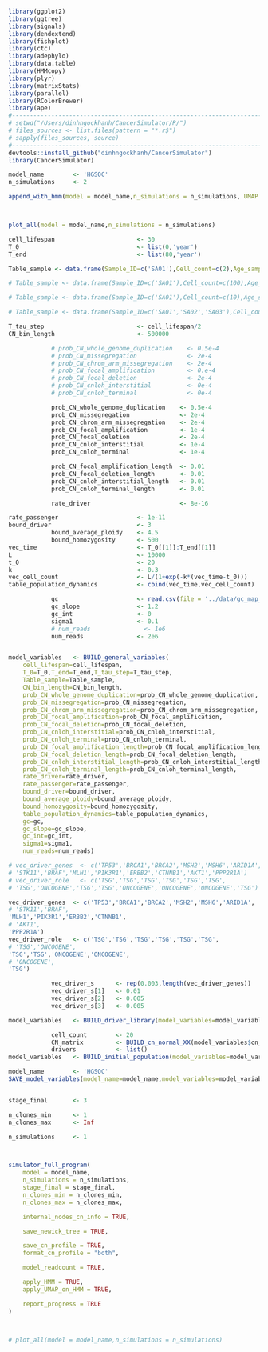 ```r
library(ggplot2)
library(ggtree)
library(signals)
library(dendextend)
library(fishplot)
library(ctc)
library(adephylo)
library(data.table)
library(HMMcopy)
library(plyr)
library(matrixStats)
library(parallel)
library(RColorBrewer)
library(ape)
#-----------------------------------------------------------------------
# setwd("/Users/dinhngockhanh/CancerSimulator/R/")
# files_sources <- list.files(pattern = "*.r$")
# sapply(files_sources, source)
#-----------------------------------------------------------------------
devtools::install_github("dinhngockhanh/CancerSimulator")
library(CancerSimulator)
```



```r
model_name        <- 'HGSOC'
n_simulations     <- 2

append_with_hmm(model = model_name,n_simulations = n_simulations, UMAP = TRUE)



plot_all(model = model_name,n_simulations = n_simulations)
```



```r
cell_lifespan                       <- 30
T_0                                 <- list(0,'year')
T_end                               <- list(80,'year')

Table_sample <- data.frame(Sample_ID=c('SA01'),Cell_count=c(2),Age_sample=c(80))

# Table_sample <- data.frame(Sample_ID=c('SA01'),Cell_count=c(100),Age_sample=c(80))

# Table_sample <- data.frame(Sample_ID=c('SA01'),Cell_count=c(10),Age_sample=c(80))

# Table_sample <- data.frame(Sample_ID=c('SA01','SA02','SA03'),Cell_count=c(100,100,100),Age_sample=c(40,60,80))

T_tau_step                          <- cell_lifespan/2
CN_bin_length                       <- 500000

            # prob_CN_whole_genome_duplication    <- 0.5e-4
            # prob_CN_missegregation              <- 2e-4
            # prob_CN_chrom_arm_missegregation    <- 2e-4
            # prob_CN_focal_amplification         <- 0.e-4
            # prob_CN_focal_deletion              <- 2e-4
            # prob_CN_cnloh_interstitial          <- 0e-4
            # prob_CN_cnloh_terminal              <- 0e-4

            prob_CN_whole_genome_duplication    <- 0.5e-4
            prob_CN_missegregation              <- 2e-4
            prob_CN_chrom_arm_missegregation    <- 2e-4
            prob_CN_focal_amplification         <- 1e-4
            prob_CN_focal_deletion              <- 2e-4
            prob_CN_cnloh_interstitial          <- 1e-4
            prob_CN_cnloh_terminal              <- 1e-4

            prob_CN_focal_amplification_length  <- 0.01
            prob_CN_focal_deletion_length       <- 0.01
            prob_CN_cnloh_interstitial_length   <- 0.01
            prob_CN_cnloh_terminal_length       <- 0.01

            rate_driver                         <- 8e-16

rate_passenger                      <- 1e-11
bound_driver                        <- 3
            bound_average_ploidy    <- 4.5
            bound_homozygosity      <- 500
vec_time                            <- T_0[[1]]:T_end[[1]]
L                                   <- 10000
t_0                                 <- 20
k                                   <- 0.3
vec_cell_count                      <- L/(1+exp(-k*(vec_time-t_0)))
table_population_dynamics           <- cbind(vec_time,vec_cell_count)

            gc                      <- read.csv(file = '../data/gc_map_500kb.csv')
            gc_slope                <- 1.2
            gc_int                  <- 0
            sigma1                  <- 0.1
            # num_reads               <- 1e6
            num_reads               <- 2e6


model_variables   <- BUILD_general_variables(
    cell_lifespan=cell_lifespan,
    T_0=T_0,T_end=T_end,T_tau_step=T_tau_step,
    Table_sample=Table_sample,
    CN_bin_length=CN_bin_length,
    prob_CN_whole_genome_duplication=prob_CN_whole_genome_duplication,
    prob_CN_missegregation=prob_CN_missegregation,
    prob_CN_chrom_arm_missegregation=prob_CN_chrom_arm_missegregation,
    prob_CN_focal_amplification=prob_CN_focal_amplification,
    prob_CN_focal_deletion=prob_CN_focal_deletion,
    prob_CN_cnloh_interstitial=prob_CN_cnloh_interstitial,
    prob_CN_cnloh_terminal=prob_CN_cnloh_terminal,
    prob_CN_focal_amplification_length=prob_CN_focal_amplification_length,
    prob_CN_focal_deletion_length=prob_CN_focal_deletion_length,
    prob_CN_cnloh_interstitial_length=prob_CN_cnloh_interstitial_length,
    prob_CN_cnloh_terminal_length=prob_CN_cnloh_terminal_length,
    rate_driver=rate_driver,
    rate_passenger=rate_passenger,
    bound_driver=bound_driver,
    bound_average_ploidy=bound_average_ploidy,
    bound_homozygosity=bound_homozygosity,
    table_population_dynamics=table_population_dynamics,
    gc=gc,
    gc_slope=gc_slope,
    gc_int=gc_int,
    sigma1=sigma1,
    num_reads=num_reads)

# vec_driver_genes  <- c('TP53','BRCA1','BRCA2','MSH2','MSH6','ARID1A',
# 'STK11','BRAF','MLH1','PIK3R1','ERBB2','CTNNB1','AKT1','PPP2R1A')
# vec_driver_role   <- c('TSG','TSG','TSG','TSG','TSG','TSG',
# 'TSG','ONCOGENE','TSG','TSG','ONCOGENE','ONCOGENE','ONCOGENE','TSG')

vec_driver_genes  <- c('TP53','BRCA1','BRCA2','MSH2','MSH6','ARID1A',
# 'STK11','BRAF',
'MLH1','PIK3R1','ERBB2','CTNNB1',
# 'AKT1',
'PPP2R1A')
vec_driver_role   <- c('TSG','TSG','TSG','TSG','TSG','TSG',
# 'TSG','ONCOGENE',
'TSG','TSG','ONCOGENE','ONCOGENE',
# 'ONCOGENE',
'TSG')

            vec_driver_s      <- rep(0.003,length(vec_driver_genes))
            vec_driver_s[1]   <- 0.01
            vec_driver_s[2]   <- 0.005
            vec_driver_s[3]   <- 0.005

model_variables   <- BUILD_driver_library(model_variables=model_variables,vec_driver_genes=vec_driver_genes,vec_driver_role=vec_driver_role,vec_driver_s=vec_driver_s)

            cell_count        <- 20
            CN_matrix         <- BUILD_cn_normal_XX(model_variables$cn_info)
            drivers           <- list()
model_variables   <- BUILD_initial_population(model_variables=model_variables,cell_count=cell_count,CN_matrix=CN_matrix,drivers=drivers)

model_name        <- 'HGSOC'
SAVE_model_variables(model_name=model_name,model_variables=model_variables)


stage_final       <- 3

n_clones_min      <- 1
n_clones_max      <- Inf

n_simulations     <- 1



simulator_full_program(
    model = model_name,
    n_simulations = n_simulations,
    stage_final = stage_final,
    n_clones_min = n_clones_min,
    n_clones_max = n_clones_max,

    internal_nodes_cn_info = TRUE,

    save_newick_tree = TRUE,

    save_cn_profile = TRUE,
    format_cn_profile = "both",

    model_readcount = TRUE,

    apply_HMM = TRUE,
    apply_UMAP_on_HMM = TRUE,

    report_progress = TRUE
)



# plot_all(model = model_name,n_simulations = n_simulations)
```
